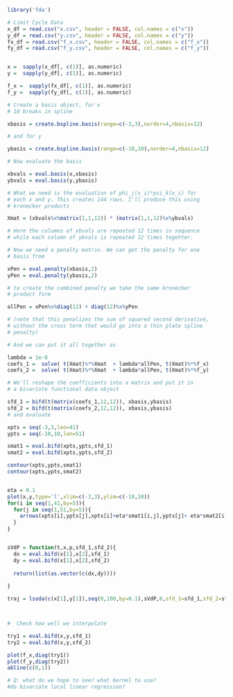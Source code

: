 
```r
library('fda')

# Limit Cycle Data 
x_df = read.csv("x.csv", header = FALSE, col.names = c("x"))
y_df = read.csv("y.csv", header = FALSE, col.names = c("y"))
fx_df = read.csv("f_x.csv", header = FALSE, col.names = c("f_x"))
fy_df = read.csv("f_y.csv", header = FALSE, col.names = c("f_y"))


x =  sapply(x_df[, c(1)], as.numeric)
y =  sapply(y_df[, c(1)], as.numeric)

f_x =  sapply(fx_df[, c(1)], as.numeric)
f_y =  sapply(fy_df[, c(1)], as.numeric)

```


```r


# Create a basis object, for x
# 10 breaks in spline

xbasis = create.bspline.basis(range=c(-3,3),norder=4,nbasis=12)

# and for y

ybasis = create.bspline.basis(range=c(-10,10),norder=4,nbasis=12)

# Now evaluate the basis

xbvals = eval.basis(x,xbasis)
ybvals = eval.basis(y,ybasis)

# What we need is the evaluation of phi_j(x_i)*psi_k(x_i) for
# each x and y. This creates 144 rows. I'll produce this using
# kronecker products

Xmat = (xbvals%x%matrix(1,1,12)) * (matrix(1,1,12)%x%ybvals)

# Here the columns of xbvals are repeated 12 times in sequence
# while each column of ybvals is repeated 12 times togehter.

# Now we need a penalty matrix. We can get the penalty for one
# basis from

xPen = eval.penalty(xbasis,2)
yPen = eval.penalty(ybasis,2)

# to create the combined penalty we take the same kronecker
# product form

allPen = xPen%x%diag(12) + diag(12)%x%yPen

# (note that this penalizes the sum of squared second derivative,
# without the cross term that would go into a thin plate spline
# penalty)

# And we can put it all together as

lambda = 1e-8
coefs_1 =  solve( t(Xmat)%*%Xmat  + lambda*allPen, t(Xmat)%*%f_x)  
coefs_2 =  solve( t(Xmat)%*%Xmat  + lambda*allPen, t(Xmat)%*%f_y)

# We'll reshape the coefficients into a matrix and put it in
# a bivariate functional data object

sfd_1 = bifd(t(matrix(coefs_1,12,12)), xbasis,ybasis)
sfd_2 = bifd(t(matrix(coefs_2,12,12)), xbasis,ybasis)
# and evaluate

xpts = seq(-3,3,len=41)
ypts = seq(-10,10,len=51)

smat1 = eval.bifd(xpts,ypts,sfd_1)
smat2 = eval.bifd(xpts,ypts,sfd_2)

contour(xpts,ypts,smat1)
contour(xpts,ypts,smat2)


eta = 0.1
plot(x,y,type='l',xlim=c(-3,3),ylim=c(-10,10))
for(i in seq(1,41,by=5)){
  for(j in seq(1,51,by=5)){
    arrows(xpts[i],ypts[j],xpts[i]+eta*smat1[i,j],ypts[j]+ eta*smat2[i,j])
  }
}


sVdP = function(t,x,p,sfd_1,sfd_2){
  dx = eval.bifd(x[1],x[2],sfd_1)
  dy = eval.bifd(x[1],x[2],sfd_2)
  
  return(list(as.vector(c(dx,dy))))
  
}

traj = lsoda(c(x[1],y[1]),seq(0,100,by=0.1),sVdP,0,sfd_1=sfd_1,sfd_2=sfd_2)



#  Check how well we interpolate

try1 = eval.bifd(x,y,sfd_1)
try2 = eval.bifd(x,y,sfd_2)

plot(f_x,diag(try1))
plot(f_y,diag(try2))
abline(c(0,1))

# Q: what do we hope to see? what kernel to use?
#do bivariate local linear regression?  

```

